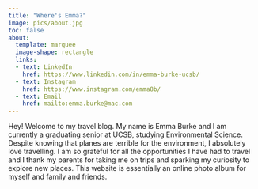 ```yaml
---
title: "Where's Emma?"
image: pics/about.jpg
toc: false
about: 
  template: marquee
  image-shape: rectangle
  links:
  - text: LinkedIn
    href: https://www.linkedin.com/in/emma-burke-ucsb/
  - text: Instagram
    href: https://www.instagram.com/emma8b/
  - text: Email
    href: mailto:emma.burke@mac.com
---
```


Hey! Welcome to my travel blog. My name is Emma Burke and I am currently a graduating senior at UCSB, studying Environmental Science. Despite knowing that planes are terrible for the environment, I absolutely love travelling. I am so grateful for all the opportunities I have had to travel and I thank my parents for taking me on trips and sparking my curiosity to explore new places. This website is essentially an online photo album for myself and family and friends.
